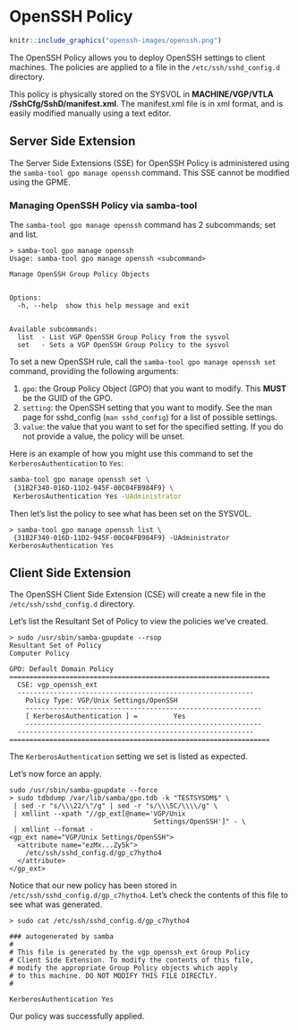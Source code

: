 # OpenSSH Policy {#openssh}

```r
knitr::include_graphics("openssh-images/openssh.png")
```

\index{Policies!OpenSSH}

The OpenSSH Policy allows you to deploy OpenSSH settings to client machines. The policies are applied to a file in the `/etc/ssh/sshd_config.d` directory.

This policy is physically stored on the SYSVOL in **MACHINE/VGP/VTLA** **/SshCfg/SshD/manifest.xml**. The manifest.xml file is in xml format, and is easily modified manually using a text editor.

## Server Side Extension

The Server Side Extensions (SSE) for OpenSSH Policy is administered using the `samba-tool gpo manage openssh` command. This SSE cannot be modified using the GPME.
\index{Server Side Extensions}

### Managing OpenSSH Policy via samba-tool

The `samba-tool gpo manage openssh` command has 2 subcommands; set and list.

```
> samba-tool gpo manage openssh
Usage: samba-tool gpo manage openssh <subcommand>

Manage OpenSSH Group Policy Objects


Options:
  -h, --help  show this help message and exit


Available subcommands:
  list  - List VGP OpenSSH Group Policy from the sysvol
  set   - Sets a VGP OpenSSH Group Policy to the sysvol
```

To set a new OpenSSH rule, call the `samba-tool gpo manage openssh set` command, providing the following arguments:

1. `gpo`: the Group Policy Object (GPO) that you want to modify. This **MUST** be the GUID of the GPO.
2. `setting`: the OpenSSH setting that you want to modify. See the man page for sshd\_config (`man sshd_config`) for a list of possible settings.
3. `value`: the value that you want to set for the specified setting. If you do not provide a value, the policy will be unset.

Here is an example of how you might use this command to set the `KerberosAuthentication` to `Yes`:

```sh
samba-tool gpo manage openssh set \
 {31B2F340-016D-11D2-945F-00C04FB984F9} \
 KerberosAuthentication Yes -UAdministrator
```

Then let's list the policy to see what has been set on the SYSVOL.

```
> samba-tool gpo manage openssh list \
 {31B2F340-016D-11D2-945F-00C04FB984F9} -UAdministrator
KerberosAuthentication Yes
```

## Client Side Extension

The OpenSSH Client Side Extension (CSE) will create a new file in the `/etc/ssh/sshd_config.d` directory.
\index{Client Side Extensions}

Let’s list the Resultant Set of Policy to view the policies we’ve created.

```
> sudo /usr/sbin/samba-gpupdate --rsop
Resultant Set of Policy
Computer Policy

GPO: Default Domain Policy
=================================================================
  CSE: vgp_openssh_ext
  -----------------------------------------------------------
    Policy Type: VGP/Unix Settings/OpenSSH
    -----------------------------------------------------------
    [ KerberosAuthentication ] =         Yes
    -----------------------------------------------------------
  -----------------------------------------------------------
=================================================================
```

The `KerberosAuthentication` setting we set is listed as expected.
\index{Resultant Set of Policy}

Let’s now force an apply.

```
sudo /usr/sbin/samba-gpupdate --force
> sudo tdbdump /var/lib/samba/gpo.tdb -k "TESTSYSDM$" \
 | sed -r "s/\\\22/\"/g" | sed -r "s/\\\5C/\\\\/g" \
 | xmllint --xpath "//gp_ext[@name='VGP/Unix
                                    Settings/OpenSSH']" - \
 | xmllint --format -
<gp_ext name="VGP/Unix Settings/OpenSSH">
  <attribute name="ezMx...Zy5k">
    /etc/ssh/sshd_config.d/gp_c7hytho4
  </attribute>
</gp_ext>
```

Notice that our new policy has been stored in `/etc/ssh/sshd_config.d/gp_c7hytho4`. Let's check the contents of this file to see what was generated.
\index{Group Policy Cache}

```
> sudo cat /etc/ssh/sshd_config.d/gp_c7hytho4

### autogenerated by samba
#
# This file is generated by the vgp_openssh_ext Group Policy
# Client Side Extension. To modify the contents of this file,
# modify the appropriate Group Policy objects which apply
# to this machine. DO NOT MODIFY THIS FILE DIRECTLY.
#

KerberosAuthentication Yes
```

Our policy was successfully applied.
